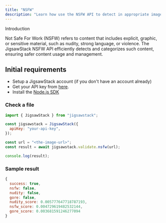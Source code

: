 ```yaml
---
title: "NSFW"
description: "Learn how use the NSFW API to detect in appropriate images"
---
```


Introduction

Not Safe For Work (NSFW) refers to content that includes explicit, graphic, or sensitive material, such as nudity, strong language, or violence. The JigsawStack NSFW API efficiently detects and categorizes such content, ensuring safer content usage and management.

## Initial requirements

- Setup a JigsawStack account (if you don't have an account already)
- Get your API key from [here](https://jigsawstack.com/dashboard).
- Install the [Node.js SDK](/docs/quick-start/node/introduction)

### Check a file

<CodeGroup>

```javascript node.js
import { JigsawStack } from "jigsawstack";

const jigsawstack = JigsawStack({
  apiKey: "your-api-key",
});

const url = "<the-image-url>";
const result = await jigsawstack.validate.nsfw(url);

console.log(result);
```

</CodeGroup>

### Sample result

```javascript
{
  success: true,
  nsfw: false,
  nudity: false,
  gore: false,
  nudity_score: 0.005777647718787193,
  nsfw_score: 0.004729619482532144,
  gore_score: 0.003681591246277094
}
```
